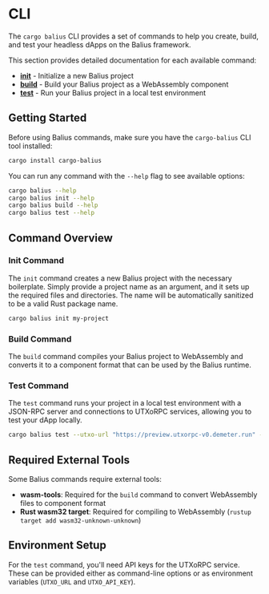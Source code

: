 # CLI

The `cargo balius` CLI provides a set of commands to help you create, build, and test your headless dApps on the Balius framework.

This section provides detailed documentation for each available command:

- [**init**](./cli/commands/init) - Initialize a new Balius project
- [**build**](./cli/commands/build) - Build your Balius project as a WebAssembly component
- [**test**](./cli/commands/test) - Run your Balius project in a local test environment

## Getting Started

Before using Balius commands, make sure you have the `cargo-balius` CLI tool installed:

```bash
cargo install cargo-balius
```

You can run any command with the `--help` flag to see available options:

```bash
cargo balius --help
cargo balius init --help
cargo balius build --help
cargo balius test --help
```

## Command Overview

### Init Command

The `init` command creates a new Balius project with the necessary boilerplate. Simply provide a project name as an argument, and it sets up the required files and directories. The name will be automatically sanitized to be a valid Rust package name.

```bash
cargo balius init my-project
```

### Build Command

The `build` command compiles your Balius project to WebAssembly and converts it to a component format that can be used by the Balius runtime.

### Test Command

The `test` command runs your project in a local test environment with a JSON-RPC server and connections to UTXoRPC services, allowing you to test your dApp locally.

```bash
cargo balius test --utxo-url "https://preview.utxorpc-v0.demeter.run" --utxo-api-key "your-api-key"
```

## Required External Tools

Some Balius commands require external tools:

- **wasm-tools**: Required for the `build` command to convert WebAssembly files to component format
- **Rust wasm32 target**: Required for compiling to WebAssembly (`rustup target add wasm32-unknown-unknown`)

## Environment Setup

For the `test` command, you'll need API keys for the UTXoRPC service. These can be provided either as command-line options or as environment variables (`UTXO_URL` and `UTXO_API_KEY`).